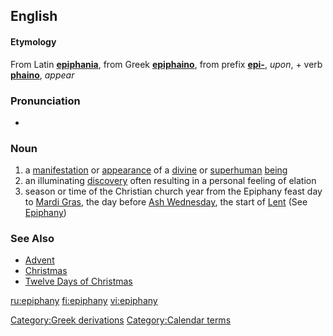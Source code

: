 {{see|Epiphany}}
==English==
====Etymology====
From Latin '''[[epiphania]]''', from Greek '''[[epiphaino]]''', from prefix '''[[epi-]]''', ''upon'', + verb '''[[phaino]]''', ''appear''

===Pronunciation===
*{{audio|en-us-epiphany.ogg|Audio (US)}}

===Noun===
{{en-noun|epiphanies}}

# a [[manifestation]] or [[appearance]] of a [[divine]] or [[superhuman]] [[being]]
# an illuminating [[discovery]] often resulting in a personal feeling of elation
# season or time of the Christian church year from the Epiphany feast day to [[Mardi Gras]], the day before [[Ash Wednesday]], the start of [[Lent]] (See [[Epiphany]])

===See Also===
*[[Advent]]
*[[Christmas]]
*[[Twelve Days of Christmas]]

[[Category:Greek derivations]]
[[Category:Calendar terms]]

[[ru:epiphany]]
[[fi:epiphany]]
[[vi:epiphany]]